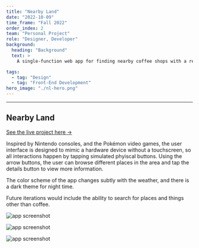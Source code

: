 ```yaml
---
title: "Nearby Land"
date: "2022-10-09"
time_frame: "Fall 2022"
order_index: 2
team: "Personal Project"
role: "Designer, Developer"
background:
  heading: "Background"
  text: >
    A single-function web app for finding nearby coffee shops with a retro-inspired interface built in collaboration with Leo Mancini.

tags:
  - tag: "Design"
  - tag: "Front-End Development"
hero_image: "./nl-hero.png"
---
```


---

<MdxLayout col="10" offset="0">

## Nearby Land

<p>
  <a
    className='live-project-link'
    href='http://coffee.nearby.land'
    target='_blank'>
    See the live project here &rarr;
  </a>
</p>

Inspired by Nintendo consoles, and the Pokémon video games, the user interface is designed to mimic a hardware device without a touchscreen, so all interactions happen by tapping simulated phyiscal buttons. Using the arrow buttons, the user can browse different places in the area and tap the details button to view more information.

The color scheme of the app changes subtly with the weather, and there is a dark theme for night time.

Future iterations would include the ability to search for places and things other than coffee.

</MdxLayout>

<MdxLayout col="12" offset="0">

![app screenshot](./cloudy-day.png)

</MdxLayout>

<MdxLayout col="12" offset="0">

![app screenshot](./rainy-day.png)

</MdxLayout>

<MdxLayout col="12" offset="0">

![app screenshot](./rainy-night.png)

</MdxLayout>
